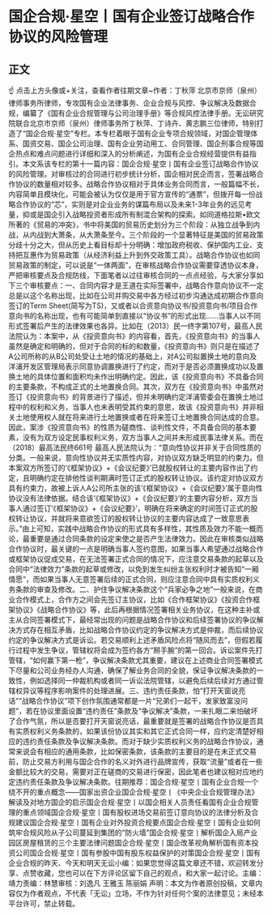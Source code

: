 # 国企合规·星空丨国有企业签订战略合作协议的风险管理
## 正文
☝ 点击上方头像或+关注，查看作者往期文章~作者：丁秋萍 北京市京师（泉州）律师事务所律师，专攻国有企业法律事务、企业合规与风控、争议解决及数据合规，编纂了《国有企业合规管理与公司治理手册》等合规风控法律手册。无讼研究院联合北京市京师（泉州）律师事务所丁秋萍、丁诗卉、黄志鹏三位律师，特别打造了“国企合规·星空”专栏。本专栏着眼于国有企业专项合规领域，对国企管理体系、国资交易、国企公司治理、国有企业劳动用工、合同管理、国企刑事合规等国企热点和难点问题进行详细和深入的分析阐述，为国有企业合规经营提供有益指引。本文系该专栏的第十一篇内容：国企合规·星空丨国有企业签订战略合作协议的风险管理。对审核过的合同进行初步统计分析，国企相对民企而言，签署战略合作协议的数量相对较多。战略合作协议相对于具体业务合同而言，一般篇幅不长，内容简单且模块化，可能会被认为仅仅是用于官方宣传的“通票”，但拨开每一份战略合作协议的“芯”，实则是对企业业务的谋篇布局以及未来1-3年业务的远见考量，抑或是国企引入战略投资者形成所有制混合架构的探索。如同道格拉斯•欧文所著的《贸易的冲突》，书中将美国的贸易历史划分为三个阶段：从独立战争到内战，从内战到大萧条，从大萧条至今。三个阶段的一个显著特征是美国的贸易政策分歧十分之大，但从历史上看目标却十分明确：增加政府税收、保护国内工业、支持把互惠作为贸易政策（从经济利益上升到外交政策工具）。战略合作协议也如同贸易政策的制定，可以说是“一体两面”，在审核战略合作协议需要穿透协议本身，严把审核要点及合规防线，下面笔者以过往审核合同的一点点经验，与大家分享如下三个审核要点：一、合同内容才是王道在实际签署中，战略合作意向协议不一定总是以这个名称出现，比如在公司并购交易中各方经过初步沟通达成初期合作意向签订的Term Sheet(简写为TS)，又或者以合资意向协议书/投资意向书/项目合作意向书的名称出现，也有可能简单到直接以“协议书”的形式出现……当事人以不同形式签署后产生的法律效果也各异。比如在（2013）民一终字第107号，最高人民法院认为：本案中，从《投资意向书》的内容看，首先，《投资意向书》的当事人虽然是确定和明确的，但对于合同的标的和数量，《投资意向书》则只是在描述了A公司所称的从B公司处受让土地的情况的基础上，对A公司拟置换土地的意向及洋浦开发区管理局表示同意协调置换进行了约定，而对于是否必须置换成功以及置换土地的具体位置和面积均未作出明确约定。因此，该《投资意向书》不具备合同的主要条款，不构成正式的土地置换合同。其次，双方在《投资意向书》中虽然对签订《投资意向书》的背景进行了描述，但并未明确约定洋浦管委会在置换土地过程中的权利和义务，当事人也未表明受其约束的意思，故该《投资意向书》并非相关土地使用权人就在将来进行土地置换或者在将来签订土地置换合同达成的合意。因此，案涉《投资意向书》的性质为磋商性、谈判性文件，不具备合同的基本要素，没有为双方设定民事权利义务，双方当事人之间并未形成民事法律关系。而在（2018）最高法民终661号  最高人民法院认为：“意向性协议并非关于合同性质的分类。一般来说，意向性协议并无实质性内容，对协议双方缺乏明显的约束力。但本案双方所签订的‘《框架协议》+《会议纪要》’已就股权转让的主要内容作出了约定，且明确约定在排他性谈判期满时签订正式的股权转让协议。该约定对协议双方具有约束力，故被上诉人A公司所主张的该‘《框架协议》+《会议纪要》’属于意向性协议没有法律依据。结合该‘《框架协议》+《会议纪要》’的主要内容分析，双方当事人通过签订‘《框架协议》+《会议纪要》’，明确在将来确定的时间签订正式的股权转让协议，并就将来意欲签订的股权转让协议的主要内容达成了一致意思表示。”由上可知，实践中战略合作协议的形式具有多样性，其性质及效力不能一概而论，最重要是通过合同条款的设定来使之是否产生法律效力。因此在审核类似战略合作协议时，最关键的一点是明确当事人签约意图，如果当事人希望通过战略合作或框架协议促成交易，在无法签署正式合同的情况下，应注意交易条款的起草以及合同中“法律效力”条款的起草或修改，以免到发生纠纷主张权利时才被告知“一厢情愿”，而如果当事人无意签署后续的正式合同，则应注意合同中具有实质权利义务条款的审查及修改。二、护住争议解决条款这个“兵家必争之地”一般来说，在商业合作模式上，合作方之间会先签订主协议，比如《合作框架协议》《投资合作框架协议》《战略合作协议》等，此后再根据情况签署相关业务协议，在这种主补或主从合同签署模式下，最经常出现的问题是战略合作协议和后续签署协议的争议解决方式存在相互矛盾，比如战略合作协议约定的争议解决方式是仲裁，而后续协议约定的争议解决方式是诉讼。若交易顺利上述矛盾风险点将“随风而去”，但假若履行过程中发生争议，管辖权将会成为签约各方“掰手腕”的第一回合。诉讼案件先打管辖，“如何赢下第一枪”，争议解决条款尤其重要，建议在上述商业合同签署模式下尽量和公司业务经办人沟通，确保了解业务合同的全貌，保证争议解决条款的一致性，例如选择同一仲裁机构或者同一诉讼法院管辖，以避免后续后续对方通过管辖权异议等程序影响案件的处理进展。三、违约责任条款，怕“打开天窗说亮话”“战略合作协议”项下创作氛围通常都是一片“兄弟们一起干，发家致富没问题”，若在协议里面设置“违约责任”条款及“争议解决”条款，一来扎眼二来怕破坏了合作气氛，所以是否要打开天窗说亮话，最重要就是签署的战略合作协议是否具有实质权利义务条款的，如果该份协议其实和其它正式合同一样，应约定清楚好相应的违约责任条款及争议解决条款。而对于缺少实质权利义务的战略合作协议，通常来说会有相应的通用条款，比如保密条款，该条款的主要目的是在未正式交易前，防止交易方利用与国企合作的名义对外进行品牌宣传，获取“流量”或者在一些金额比较大的交易，需要对正在磋商的交易进行保密，因此笔者也建议相对应地约定违约责任条款及争议解决条款。往期推荐：国企合规·星空丨国有企业合规一个绕不开的重点概念——国家出资企业国企合规·星空丨《中央企业合规管理办法》解读及对地方国企的启示国企合规·星空丨以国企相关人员责任看国有企业合规管理的重点领域国企合规·星空丨国有股权进场交易前签订意向协议的法律分析及合规建议国企合规·星空丨国有企业对外投资合规要点国企合规·星空丨国有企业如何筑牢合规风险从子公司蔓延到集团的“防火墙”国企合规·星空丨解析国企入局产业园区房屋租赁的三个主要法律问题国企合规·星空丨国企改革视角解析国有资本投资公司国企合规·星空丨国有参股中国有股东权益保护的对策国企合规·星空丨国有企业合规的昨天、今天和明天无讼小编：如果您觉得这篇文章还不错，欢迎转发分享、点赞收藏，您也可以在下方评论区留下自己的观点，和大家一起讨论。主编：靖力责编：林慧审核：刘逸凡 王雅玉 陈丽娟 声明：本文为作者原创投稿，文章内容仅为作者观点，不代表「无讼」立场，不作为针对任何个案的法律意见；未经本平台许可，禁止转载。